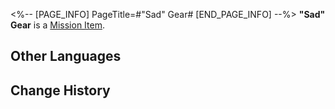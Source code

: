 <%-- [PAGE_INFO]
PageTitle=#"Sad" Gear#
[END_PAGE_INFO] --%>
{{Item Infobox
|id          = 140408
|image       = Item Sad Gear.png
|type        = Mission Item
|invCategory = Missions
|rarity      = 3
|effect      = 
|description = A manifestation of the emotion "Sad" in the Dreamscape. It can be used to repair people's Emo Dial and recover their lost emotions or memories.
}}
'''"Sad" Gear''' is a [[Mission Item]].

==Other Languages==
{{Other Languages
|en   = "Sad" Gear
|zhs  = 「悲郁」齿轮
|zht  = 「悲鬱」齒輪
|ja   = 「悲しみ」の歯車
|ko   = 「슬픔」 톱니바퀴
|es   = Engranaje de la tristeza
|fr   = Engrenage de «&nbsp;Tristesse&nbsp;»
|ru   = Шестерня «Грусть»
|th   = ฟันเฟือง "เศร้าโศก"
|vi   = Bánh Răng Sầu Não
|de   = Trauer-Zahnrad
|id   = Gir "Kesedihan"
|pt   = Engrenagem "Triste"
}}

==Change History==
{{Change History|2.0}}